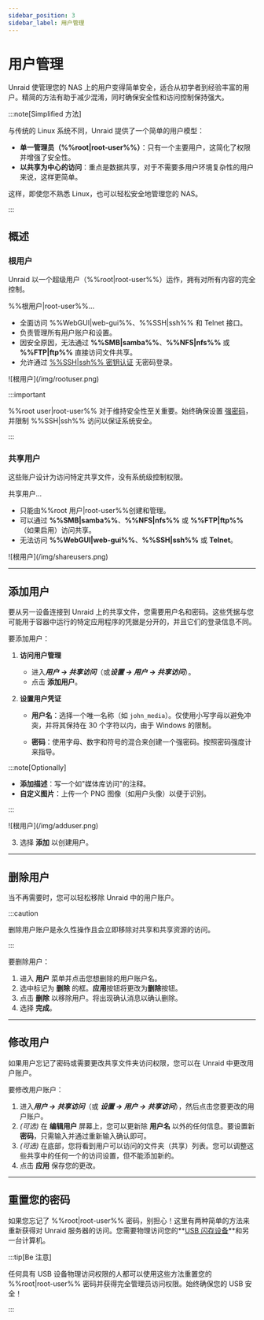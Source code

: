 ```yaml
---
sidebar_position: 3
sidebar_label: 用户管理
---
```



# 用户管理

Unraid 使管理您的 NAS 上的用户变得简单安全，适合从初学者到经验丰富的用户。精简的方法有助于减少混淆，同时确保安全性和访问控制保持强大。

:::note[Simplified 方法]

与传统的 Linux 系统不同，Unraid 提供了一个简单的用户模型：

- **单一管理员（%%root|root-user%%）**：只有一个主要用户，这简化了权限并增强了安全性。
- **以共享为中心的访问**：重点是数据共享，对于不需要多用户环境复杂性的用户来说，这样更简单。

这样，即使您不熟悉 Linux，也可以轻松安全地管理您的 NAS。

:::

## 概述

### 根用户

Unraid 以一个超级用户（%%root|root-user%%）运作，拥有对所有内容的完全控制。

%%根用户|root-user%%...

- 全面访问 %%WebGUI|web-gui%%、%%SSH|ssh%% 和 Telnet 接口。
- 负责管理所有用户账户和设置。
- 因安全原因，无法通过 **%%SMB|samba%%**、**%%NFS|nfs%%** 或 **%%FTP|ftp%%** 直接访问文件共享。
- 允许通过 [%%SSH|ssh%% 密钥认证](../../system-administration/advanced-tools/command-line-interface.mdx#accessing-the-terminal) 无密码登录。

<div style={{ margin: 'auto', maxWidth: '359px', display: 'flex', flexDirection: 'column', alignItems: 'center' }}>
  ![根用户](/img/rootuser.png)
</div>

:::important

%%root user|root-user%% 对于维持安全性至关重要。始终确保设置 [强密码](./security-fundamentals.mdx#set-a-strong-root-password)，并限制 %%SSH|ssh%% 访问以保证系统安全。

:::

### 共享用户

这些账户设计为访问特定共享文件，没有系统级控制权限。

共享用户...

- 只能由%%root 用户|root-user%%创建和管理。
- 可以通过 **%%SMB|samba%%**、**%%NFS|nfs%%** 或 **%%FTP|ftp%%**（如果启用）访问共享。
- 无法访问 **%%WebGUI|web-gui%%**、**%%SSH|ssh%%** 或 **Telnet**。

<div style={{ margin: 'auto', maxWidth: '359px', display: 'flex', flexDirection: 'column', alignItems: 'center' }}>
  ![根用户](/img/shareusers.png)
</div>

---

## 添加用户

要从另一设备连接到 Unraid 上的共享文件，您需要用户名和密码。这些凭据与您可能用于容器中运行的特定应用程序的凭据是分开的，并且它们的登录信息不同。

要添加用户：

1. **访问用户管理**
   - 进入***用户 → 共享访问***（或***设置 → 用户 → 共享访问***）。
   - 点击 **添加用户**。

2. **设置用户凭证**
   - **用户名**：选择一个唯一名称（如 `john_media`）。仅使用小写字母以避免冲突，并将其保持在 30 个字符以内，由于 Windows 的限制。

   - **密码**：使用字母、数字和符号的混合来创建一个强密码。按照密码强度计来指导。

:::note\[Optionally]

- **添加描述**：写一个如"媒体库访问"的注释。
- **自定义图片**：上传一个 PNG 图像（如用户头像）以便于识别。

:::

<div style={{ margin: 'auto', maxWidth: '359px', display: 'flex', flexDirection: 'column', alignItems: 'center' }}>
  ![根用户](/img/adduser.png)
</div>

3. 选择 **添加** 以创建用户。

---

## 删除用户

当不再需要时，您可以轻松移除 Unraid 中的用户账户。

:::caution

删除用户账户是永久性操作且会立即移除对共享和共享资源的访问。

:::

要删除用户：

1. 进入 **用户** 菜单并点击您想删除的用户账户名。
2. 选中标记为 **删除** 的框。**应用**按钮将更改为**删除**按钮。
3. 点击 **删除** 以移除用户。将出现确认消息以确认删除。
4. 选择 **完成**。

---

## 修改用户

如果用户忘记了密码或需要更改共享文件夹访问权限，您可以在 Unraid 中更改用户账户。

要修改用户账户：

1. 进入***用户 → 共享访问***（或 ***设置 → 用户 → 共享访问***），然后点击您要更改的用户账户。
2. *(可选)* 在 **编辑用户** 屏幕上，您可以更新除 **用户名** 以外的任何信息。要设置新**密码**，只需输入并通过重新输入确认即可。
3. *(可选)* 在底部，您将看到用户可以访问的文件夹（共享）列表。您可以调整这些共享中的任何一个的访问设置，但不能添加新的。
4. 点击 **应用** 保存您的更改。

---

## 重置您的密码

如果您忘记了 %%root|root-user%% 密码，别担心！这里有两种简单的方法来重新获得对 Unraid 服务器的访问。您需要物理访问您的\*\*[USB 闪存设备](../../system-administration/maintain-and-update/changing-the-flash-device.mdx)\*\*和另一台计算机。

<Tabs>
  <TabItem value="基础" label="基础" default>
    <ResetPasswordBasic />
  </TabItem>

  <TabItem value="高级" label="高级">
    <ResetPasswordAdvanced />
  </TabItem>
</Tabs>

:::tip[Be 注意]

任何具有 USB 设备物理访问权限的人都可以使用这些方法重置您的 %%root|root-user%% 密码并获得完全管理员访问权限。始终确保您的 USB 安全！

:::
